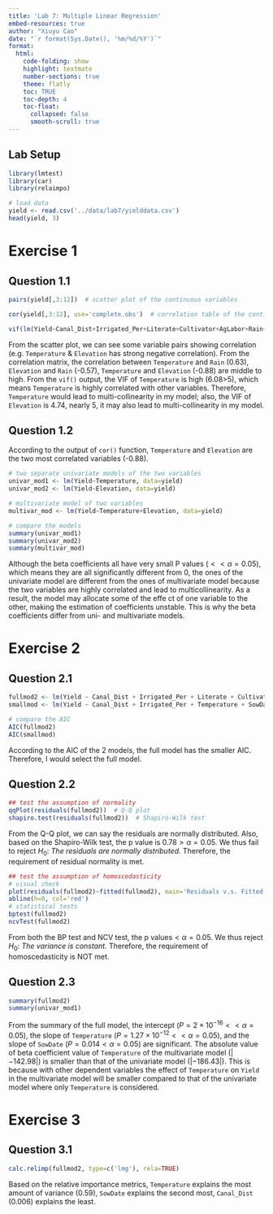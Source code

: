 ```yaml
---
title: 'Lab 7: Multiple Linear Regression'
embed-resources: true
author: "Xiuyu Cao"
date: "`r format(Sys.Date(), '%m/%d/%Y')`"
format:
  html:
    code-folding: show
    highlight: textmate
    number-sections: true
    theme: flatly
    toc: TRUE
    toc-depth: 4
    toc-float:
      collapsed: false
      smooth-scroll: true
---
```


## Lab Setup
```r
library(lmtest)
library(car)
library(relaimpo)

# load data
yield <- read.csv('../data/lab7/yielddata.csv')
head(yield, 3)
```

# Exercise 1
## Question 1.1
```r
pairs(yield[,3:12])  # scatter plot of the continuous variables

cor(yield[,3:12], use='complete.obs')  # correlation table of the continuous variables

vif(lm(Yield~Canal_Dist+Irrigated_Per+Literate+Cultivator+AgLabor+Rain+Temperature+Elevation+SowDate, data=yield))  # get VIF
```
From the scatter plot, we can see some variable pairs showing correlation (e.g. `Temperature` & `Elevation` has strong negative correlation). From the correlation matrix, the correlation between `Temperature` and `Rain` (0.63), `Elevation` and `Rain` (-0.57), `Temperature` and `Elevation` (-0.88) are middle to high. From the `vif()` output, the VIF of `Temperature` is high (6.08>5), which means `Temperature` is highly correlated with other variables. Therefore, `Temperature` would lead to multi-collinearity in my model; also, the VIF of `Elevation` is 4.74, nearly 5, it may also lead to multi-collinearity in my model.

## Question 1.2
According to the output of `cor()` function, `Temperature` and `Elevation` are the two most correlated variables (-0.88).
```r
# two separate univariate models of the two variables
univar_mod1 <- lm(Yield~Temperature, data=yield)
univar_mod2 <- lm(Yield~Elevation, data=yield)

# multivariate model of two variables
multivar_mod <- lm(Yield~Temperature+Elevation, data=yield)

# compare the models
summary(univar_mod1)
summary(univar_mod2)
summary(multivar_mod)
```
Although the beta coefficients all have very small P values ($<<\alpha=0.05$), which means they are all significantly different from 0, the ones of the univariate model are different from the ones of multivariate model because the two variables are highly correlated and lead to multicollinearity. As a result, the model may allocate some of the effe ct of one variable to the other, making the estimation of coefficients unstable. This is why the beta coefficients differ from uni- and multivariate models.

# Exercise 2
## Question 2.1
```r
fullmod2 <- lm(Yield ~ Canal_Dist + Irrigated_Per + Literate + Cultivator + AgLabor + Temperature + SowDate, data = yield)
smallmod <- lm(Yield ~ Canal_Dist + Irrigated_Per + Temperature + SowDate, data = yield)

# compare the AIC
AIC(fullmod2)
AIC(smallmod)
```
According to the AIC of the 2 models, the full model has the smaller AIC. Therefore, I would select the full model.

## Question 2.2
```r
## test the assumption of normality
qqPlot(residuals(fullmod2))  # Q-Q plot
shapiro.test(residuals(fullmod2))  # Shapiro-Wilk test
```
From the Q-Q plot, we can say the residuals are normally distributed. Also, based on the Shapiro-Wilk test, the p value is $0.78>\alpha=0.05$. We thus fail to reject $H_0:$ *The residuals are normally distributed.* Therefore, the requirement of residual normality is met.


```r
## test the assumption of homoscedasticity
# visual check
plot(residuals(fullmod2)~fitted(fullmod2), main='Residuals v.s. Fitted')
abline(h=0, col='red')
# statistical tests
bptest(fullmod2)
ncvTest(fullmod2)
```
From both the BP test and NCV test, the p values$<\alpha=0.05$. We thus reject $H_0:$ *The variance is constant.* Therefore, the requirement of homoscedasticity is NOT met.

## Question 2.3
```r
summary(fullmod2)
summary(univar_mod1)
```
From the summary of the full model, the intercept ($P=2\times10^{-16}<<\alpha=0.05$), the slope of `Temperature` ($P=1.27\times10^{-12}<<\alpha=0.05$), and the slope of `SowDate` ($P=0.014<\alpha=0.05$) are significant. The absolute value of beta coefficient value of `Temperature` of the multivariate model ($|-142.98|$) is smaller than that of the univariate model ($|-186.43|$). This is because with other dependent variables the effect of `Temperature` on `Yield` in the multivariate model will be smaller compared to that of the univariate model where only `Temperature` is considered.

# Exercise 3
## Question 3.1
```r
calc.relimp(fullmod2, type=c('lmg'), rela=TRUE)
```
Based on the relative importance metrics, `Temperature` explains the most amount of variance (0.59), `SowDate` explains the second most, `Canal_Dist` (0.006) explains the least.


